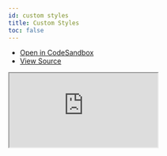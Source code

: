 ```yaml
---
id: custom styles
title: Custom Styles
toc: false
---
```


- [Open in CodeSandbox](https://codesandbox.io/s/github/tanstack/react-ranger/tree/master/examples/custom-styles)
- [View Source](https://github.com/tanstack/react-ranger/tree/master/examples/custom-styles)

<iframe
  src="https://codesandbox.io/s/github/tanstack/react-ranger/tree/master/examples/custom-styles?autoresize=1&fontsize=14&theme=dark"
  title="tannerlinsley/react-ranger: basic"
  sandbox="allow-forms allow-modals allow-popups allow-presentation allow-same-origin allow-scripts"
  style={{
    width: '100%',
    height: '80vh',
    border: '0',
    borderRadius: 8,
    overflow: 'hidden',
    position: 'static',
    zIndex: 0,
  }}
></iframe>
